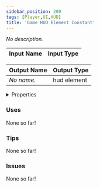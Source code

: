```yaml
---
sidebar_position: 200
tags: [Player,UI,HUD]
title: 'Game HUD Element Constant'
---
```


*No description.*






<EsbSvg />

| Input Name | Input Type |
|-----------|-----------|

| Output Name | Output Type |
|-----------|-----------|
| *No name.* | hud element |


<details>
  <summary>Properties</summary>
  <div>
    <div>
    <table>
      <thead>
        <tr>
          <th>Is beta required?</th>
          <th>❌</th>
        </tr>
        <tr>
          <th>Is this chip a trolling risk?</th>
          <th>❌</th>
        </tr>
        <tr>
          <th>Is this chip a role assignment risk?</th>
          <th>❌</th>
        </tr>
        <tr>
          <th>Chip UUID</th>
          <th>4a3c3d38-f1a4-493b-977f-5444ab2d404b</th>
        </tr>
      </thead>
    </table>
    </div>
  </div>
</details>

### Uses

None so far!

### Tips

None so far!

### Issues

None so far!